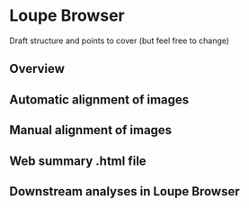# Loupe Browser {#loupe_browser}

Draft structure and points to cover (but feel free to change)


## Overview

## Automatic alignment of images

## Manual alignment of images

## Web summary .html file

## Downstream analyses in Loupe Browser


